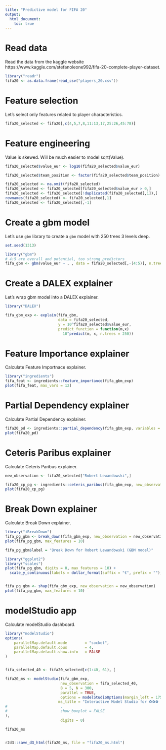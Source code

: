 ```yaml
---
title: "Predictive model for FIFA 20"
output: 
  html_document:
    toc: true
---
```


# Read data

Read the data from the kaggle website https://www.kaggle.com/stefanoleone992/fifa-20-complete-player-dataset.

```r
library("readr")
fifa20 <- as.data.frame(read_csv("players_20.csv"))
```

# Feature selection

Let's select only features related to player characteristics.

```r
fifa20_selected <- fifa20[,c(4,5,7,8,11:13,17,25:26,45:78)]
```

# Feature engineering

Value is skewed. Will be much easier to model sqrt(Value).

```r
fifa20_selected$value_eur <- log10(fifa20_selected$value_eur)

fifa20_selected$team_position <- factor(fifa20_selected$team_position)

fifa20_selected <- na.omit(fifa20_selected)
fifa20_selected <- fifa20_selected[fifa20_selected$value_eur > 0,]
fifa20_selected <- fifa20_selected[!duplicated(fifa20_selected[,1]),]
rownames(fifa20_selected) <- fifa20_selected[,1]
fifa20_selected <- fifa20_selected[,-1]
```

# Create a gbm model

Let's use `gbm` library to create a `gbm` model with 250 trees 3 levels deep.

```r
set.seed(1313)

library("gbm")
# 4:5 are overall and potential, too strong predictors
fifa_gbm <- gbm(value_eur ~ . , data = fifa20_selected[,-(4:5)], n.trees = 250, interaction.depth = 3)
```

# Create a DALEX explainer

Let's wrap gbm model into a DALEX explainer.

```r
library("DALEX")

fifa_gbm_exp <- explain(fifa_gbm, 
                        data = fifa20_selected, 
                        y = 10^fifa20_selected$value_eur, 
                        predict_function = function(m,x) 
                          10^predict(m, x, n.trees = 250))
```

# Feature Importance explainer

Calculate Feature Importnace explainer.

```r
library("ingredients")
fifa_feat <- ingredients::feature_importance(fifa_gbm_exp)
plot(fifa_feat, max_vars = 12)
```

# Partial Dependency explainer

Calculate Partial Dependency explainer.

```r
fifa20_pd <- ingredients::partial_dependency(fifa_gbm_exp, variables = "age")
plot(fifa20_pd)
```

# Ceteris Paribus explainer

Calculate Ceteris Paribus explainer.

```r
new_observation <- fifa20_selected["Robert Lewandowski",]

fifa20_cp_pg <- ingredients::ceteris_paribus(fifa_gbm_exp, new_observation = new_observation, variables = "age", variable_splits = list(age = seq(18,45,0.1)))
plot(fifa20_cp_pg)
```

# Break Down explainer

Calculate Break Down explainer.

```r
library("iBreakDown")
fifa_pg_gbm <- break_down(fifa_gbm_exp, new_observation = new_observation)
plot(fifa_pg_gbm, max_features = 10)

fifa_pg_gbm$label = "Break Down for Robert Lewandowski (GBM model)"

library("ggplot2")
library("scales")
plot(fifa_pg_gbm, digits = 0, max_features = 10) +  
  scale_y_continuous(labels = dollar_format(suffix = "€", prefix = ""), name = "Estimated value", limits = 1000000*c(1,100), breaks = 1000000*c(1,25,50,75,100))


fifa_pg_gbm <- shap(fifa_gbm_exp, new_observation = new_observation)
plot(fifa_pg_gbm, max_features = 10)


```

# modelStudio app

Calculate modelStudio dashboard.

```r
library("modelStudio")
options(
    parallelMap.default.mode        = "socket",
    parallelMap.default.cpus        = 4,
    parallelMap.default.show.info   = FALSE
)


fifa_selected_40 <- fifa20_selected[c(1:40, 61), ]

fifa20_ms <- modelStudio(fifa_gbm_exp, 
                         new_observation = fifa_selected_40,
                         B = 5, N = 300,
                         parallel = TRUE,
                         options = modelStudioOptions(margin_left = 175, margin_ytitle = 120,
                        ms_title = "Interactive Model Studio for ⚽⚽⚽   FIFA 20 ⚽⚽⚽  (GBM model) "
#                        ,
#                        show_boxplot = FALSE
),
                         digits = 0)

fifa20_ms


r2d3::save_d3_html(fifa20_ms, file = "fifa20_ms.html")

```

